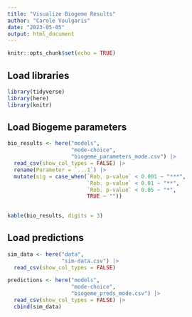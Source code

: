 ```yaml
---
title: "Visualize Biogeme Results"
author: "Carole Voulgaris"
date: "2023-05-05"
output: html_document
---
```


```r
knitr::opts_chunk$set(echo = TRUE)
```

## Load libraries

```r
library(tidyverse)
library(here)
library(knitr)
```

## Load Biogeme parameters

```r
bio_results <- here("models",
                    "mode-choice",
                    "biogeme_parameters_mode.csv") |>
  read_csv(show_col_types = FALSE) |>
  rename(Parameter = `...1`) |>
  mutate(sig = case_when(`Rob. p-value` < 0.001 ~ "***",
                         `Rob. p-value` < 0.01 ~ "**",
                         `Rob. p-value` < 0.05 ~ "*",
                         TRUE ~ ""))
  

kable(bio_results, digits = 3)
```

## Load predictions

```r
sim_data <- here("data",
                 "sim-data.csv") |>
  read_csv(show_col_types = FALSE)

predictions <- here("models",
                    "mode-choice",
                    "biogeme_preds_mode.csv") |>
  read_csv(show_col_types = FALSE) |>
  cbind(sim_data)
```


